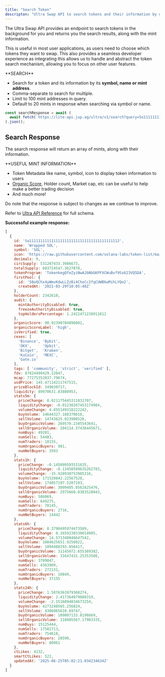 ```yaml
---
title: "Search Token"
descripton: "Ultra Swap API to search tokens and their information by mint, name or symbol."
---
```


The Ultra Swap API provides an endpoint to search tokens in the background for you and returns you the search results, along with the mint information.

This is useful in most user applications, as users need to choose which tokens they want to swap. This also provides a seamless developer experience as integrating this allows us to handle and abstract the token search mechanism, allowing you to focus on other user features.

<Info>
  **SEARCH**

  * Search for a token and its information by its **symbol, name or mint address**.
  * Comma-separate to search for multiple.
  * Limit to 100 mint addresses in query.
  * Default to 20 mints in response when searching via symbol or name.
</Info>

```js
const searchResponse = await (
  await fetch(`https://lite-api.jup.ag/ultra/v1/search?query=So11111111111111111111111111111111111111112`)
).json();
```

## Search Response

The search response will return an array of mints, along with their information.

<Tip>
  **USEFUL MINT INFORMATION**

  * Token Metadata like name, symbol, icon to display token information to users
  * [Organic Score](/docs/tokens/organic-score), Holder count, Market cap, etc can be useful to help make a better trading decision
  * And much more!

  Do note that the response is subject to changes as we continue to improve.

  Refer to [Ultra API Reference](/api-reference/ultra/search) for full schema.
</Tip>

**Successful example response:**

```js expandable
[
  {
    id: 'So11111111111111111111111111111111111111112',
    name: 'Wrapped SOL',
    symbol: 'SOL',
    icon: 'https://raw.githubusercontent.com/solana-labs/token-list/main/assets/mainnet/So11111111111111111111111111111111111111112/logo.png',
    decimals: 9,
    circSupply: 531207433.3986673,
    totalSupply: 603724547.3627878,
    tokenProgram: 'TokenkegQfeZyiNwAJbNbGKPFXCWuBvf9Ss623VQ5DA',
    firstPool: {
      id: '58oQChx4yWmvKdwLLZzBi4ChoCc2fqCUWBkwMihLYQo2',
      createdAt: '2021-03-29T10:05:48Z'
    },
    holderCount: 2342610,
    audit: {
      mintAuthorityDisabled: true,
      freezeAuthorityDisabled: true,
      topHoldersPercentage: 1.2422471238911812
    },
    organicScore: 98.92390784896082,
    organicScoreLabel: 'high',
    isVerified: true,
    cexes: [
      'Binance', 'Bybit',
      'OKX',     'Upbit',
      'Bitget',  'Kraken',
      'KuCoin',  'MEXC',
      'Gate.io'
    ],
    tags: [ 'community', 'strict', 'verified' ],
    fdv: 87824499429.22047,
    mcap: 77275352037.79674,
    usdPrice: 145.47114211747515,
    priceBlockId: 349038717,
    liquidity: 89970631.83880953,
    stats5m: {
      priceChange: 0.021175445311831707,
      liquidityChange: -0.01230267453174984,
      volumeChange: 4.855149318222242,
      buyVolume: 14644327.188370818,
      sellVolume: 14743625.023908526,
      buyOrganicVolume: 269570.2345543641,
      sellOrganicVolume: 204114.37436445671,
      numBuys: 49281,
      numSells: 54483,
      numTraders: 18155,
      numOrganicBuyers: 981,
      numNetBuyers: 3503
    },
    stats1h: {
      priceChange: -0.145099593531635,
      liquidityChange: -0.13450589635262783,
      volumeChange: -15.928930753985316,
      buyVolume: 171520842.22567528,
      sellVolume: 174057197.5207193,
      buyOrganicVolume: 3099405.8562825476,
      sellOrganicVolume: 2975660.0383528043,
      numBuys: 586069,
      numSells: 649275,
      numTraders: 78145,
      numOrganicBuyers: 2716,
      numNetBuyers: 14442
    },
    stats6h: {
      priceChange: 0.3790495974473589,
      liquidityChange: 0.1659230330014905,
      volumeChange: 14.571340846647542,
      buyVolume: 1084625651.9256022,
      sellVolume: 1094488293.656417,
      buyOrganicVolume: 31145072.655369382,
      sellOrganicVolume: 31647431.25353508,
      numBuys: 3789847,
      numSells: 4363909,
      numTraders: 272131,
      numOrganicBuyers: 10849,
      numNetBuyers: 37155
    },
    stats24h: {
      priceChange: 1.5076363979360274,
      liquidityChange: 2.417364079880319,
      volumeChange: -2.1516094834673254,
      buyVolume: 4273248565.256824,
      sellVolume: 4306065610.69747,
      buyOrganicVolume: 109007133.8196669,
      sellOrganicVolume: 118085567.17983335,
      numBuys: 15125444,
      numSells: 17582713,
      numTraders: 754618,
      numOrganicBuyers: 28590,
      numNetBuyers: 80961
    },
    ctLikes: 4232,
    smartCtLikes: 522,
    updatedAt: '2025-06-25T05:02:21.034234634Z'
  }
]
```
